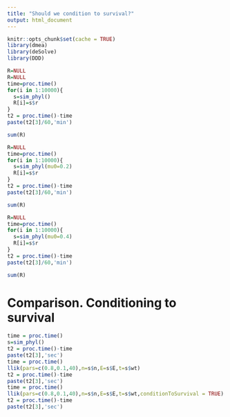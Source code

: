 ```yaml
---
title: "Should we condition to survival?"
output: html_document
---
```


```r
knitr::opts_chunk$set(cache = TRUE)
library(dmea)
library(deSolve)
library(DDD)
```

```r
R=NULL
R=NULL
time=proc.time()
for(i in 1:10000){
  s=sim_phyl()
  R[i]=s$r
}
t2 = proc.time()-time
paste(t2[3]/60,'min')
```

```r
sum(R)
```


```r
R=NULL
time=proc.time()
for(i in 1:10000){
  s=sim_phyl(mu0=0.2)
  R[i]=s$r
}
t2 = proc.time()-time
paste(t2[3]/60,'min')
```

```r
sum(R)
```


```r
R=NULL
time=proc.time()
for(i in 1:10000){
  s=sim_phyl(mu0=0.4)
  R[i]=s$r
}
t2 = proc.time()-time
paste(t2[3]/60,'min')
```

```r
sum(R)
```


# Comparison. Conditioning to survival

```r
time = proc.time()
s=sim_phyl()
t2 = proc.time()-time
paste(t2[3],'sec')
time = proc.time()
llik(pars=c(0.8,0.1,40),n=s$n,E=s$E,t=s$wt)
t2 = proc.time()-time
paste(t2[3],'sec')
time = proc.time()
llik(pars=c(0.8,0.1,40),n=s$n,E=s$E,t=s$wt,conditionToSurvival = TRUE)
t2 = proc.time()-time
paste(t2[3],'sec')

```
